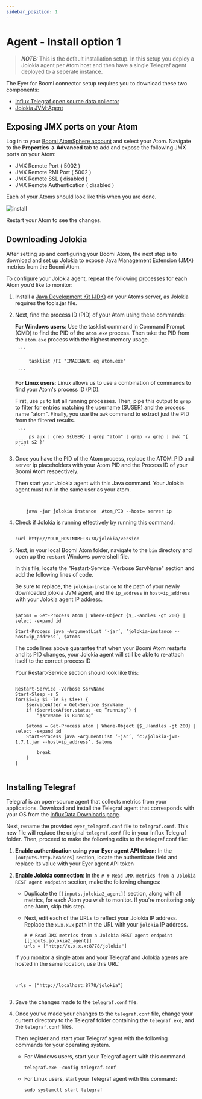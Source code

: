 ```yaml
---
sidebar_position: 1
---
```


# Agent - Install option 1 

> **_NOTE:_** This is the default installation setup. In this setup you deploy a Jolokia agent per Atom host and then have a single Telegraf agent deployed to a seperate instance.


The Eyer for Boomi connector setup requires you to download these two components:
* [Influx Telegraf open source data collector](https://www.influxdata.com/downloads/)
* [Jolokia JVM-Agent](https://jolokia.org/download.html)


## Exposing JMX ports on your Atom

Log in to your [Boomi AtomSphere account](https://platform.boomi.com/) and select your Atom. Navigate to the **Properties -> Advanced** tab to add and expose the following JMX ports on your Atom:


* JMX Remote Port ( 5002 )
* JMX Remote RMI Port ( 5002 )
* JMX Remote SSL ( disabled )
* JMX Remote Authentication ( disabled )

Each of your Atoms should look like this when you are done.




![install](./img/install.png)


Restart your Atom to see the changes.


## Downloading Jolokia

After setting up and configuring your Boomi Atom, the next step is to download and set up Jolokia to expose Java Management Extension (JMX) metrics from the Boomi Atom.

To configure your Jolokia agent, repeat the following processes for each Atom you’d like to monitor:



1. Install a [Java Development Kit (JDK)](https://www.oracle.com/ng/java/technologies/downloads/) on your Atoms server, as Jolokia requires the tools.jar file.
2. Next, find the process ID (PID) of your Atom using these commands:

    **For Windows users**: Use the tasklist command in Command Prompt (CMD) to find the PID of the `atom.exe` process. Then take the PID from the `atom.exe` process with the highest memory usage.


        ```

            tasklist /FI "IMAGENAME eq atom.exe"

        ```



    **For Linux users**: Linux allows us to use a combination of commands to find your Atom's process ID (PID). 
    
     First, use `ps` to list all running processes. Then, pipe this output to `grep` to filter for entries matching the username ($USER) and the process name "atom". Finally, you use the `awk` command to extract just the PID from the filtered results.

        ```
            ps aux | grep ${USER} | grep "atom" | grep -v grep | awk '{ print $2 }'
        ```





3. Once you have the PID of the Atom process, replace the ATOM_PID and server ip placeholders with your Atom PID and the Process ID of your Boomi Atom respectively.

    Then start your Jolokia agent with this Java command. Your Jolokia agent must run in the same user as your atom.

    ```


        java -jar ́jolokia instance  Atom_PID --host= server ip 

    ```



5. Check if Jolokia is running effectively by running this command:

    ```

    curl http://YOUR_HOSTNAME:8778/jolokia/version

    ```



6. Next, in your local Boomi Atom folder, navigate to the `bin` directory and open up the `restart` Windows powershell file. 

    In this file, locate the "Restart-Service -Verbose $srvName" section and add the following lines of code.

    Be sure to replace, the `jolokia-instance` to the path of your newly downloaded jolokia JVM agent, and the `ip_address` in `host=ip_address` with your Jolokia agent IP address.

	```

	$atoms = Get-Process atom | Where-Object {$_.Handles -gt 200} | select -expand id

    Start-Process java -ArgumentList ‘-jar’, ‘jolokia-instance --host=ip_address’, $atoms

	```

	The code lines above guarantee that when your Boomi Atom restarts and its PID changes, your Jolokia agent will still be able to re-attach itself to the correct process ID

    Your Restart-Service section should look like this:

	```

    Restart-Service -Verbose $srvName
    Start-Sleep -s 5
    for($i=1; $i -le 5; $i++) {
        $serviceAfter = Get-Service $srvName
        if ($serviceAfter.status -eq “running”) {
            “$srvName is Running”
        
        $atoms = Get-Process atom | Where-Object {$_.Handles -gt 200} | select -expand id
        Start-Process java -ArgumentList ‘-jar’, ‘c:/jolokia-jvm-1.7.1.jar --host=ip_address’, $atoms
        
            break
        }
    }


	```


## Installing Telegraf 

Telegraf is an open-source agent that collects metrics from your applications. Download and install the Telegraf agent that corresponds with your OS from the [InfluxData Downloads page](https://portal.influxdata.com/downloads/).

Next, rename the provided `eyer_telegraf.conf` file to `telegraf.conf`. This new file will replace the original `telegraf.conf` file in your Influx Telegraf folder. Then, proceed to make the following edits to the telegraf.conf file:



1. **Enable authentication using your Eyer agent API token:** In the `[outputs.http.headers]` section, locate the authenticate field and replace its value with your Eyer agent API token
2. **Enable Jolokia connection**: In the `# # Read JMX metrics from a Jolokia REST agent endpoint` section, make the following changes:
    * Duplicate the `[[inputs.jolokia2_agent]]` section, along with all metrics, for each Atom you wish to monitor. If you're monitoring only one Atom, skip this step.

    * Next, edit each of the URLs to reflect your Jolokia IP address. Replace the `x.x.x.x` path in the URL with your `jolokia` IP address.

        ```
        # # Read JMX metrics from a Jolokia REST agent endpoint
        [[inputs.jolokia2_agent]]
        urls = ["http://x.x.x.x:8778/jolokia"]

        ```


	If you monitor a single atom and your Telegraf and Jolokia agents are hosted in the same location, use this URL:


    ```


    urls = ["http://localhost:8778/jolokia"]


    ```  



3. Save the changes made to the `telegraf.conf` file.


4. Once you’ve made your changes to the `telegraf.conf` file, change your current directory to the Telegraf folder containing the `telegraf.exe`, and the `telegraf.conf` files.

    Then register and start your Telegraf agent with the following commands for your operating system.




    * For Windows users, start your Telegraf agent with this command.

        ```
        telegraf.exe –config telegraf.conf
        ```



    * For Linux users, start your Telegraf agent with this command:

        ```
        sudo systemctl start telegraf

        ```
